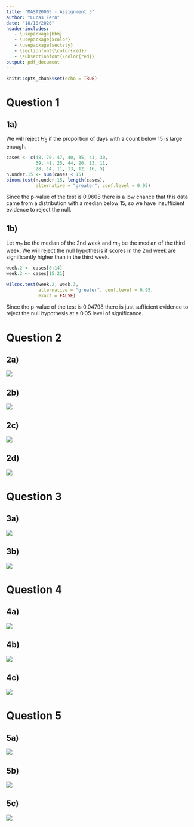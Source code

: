 ```yaml
---
title: "MAST20005 - Assignment 3"
author: "Lucas Fern"
date: "18/10/2020"
header-includes:
   - \usepackage{bbm}
   - \usepackage{xcolor}
   - \usepackage{sectsty}
   - \sectionfont{\color{red}}
   - \subsectionfont{\color{red}}
output: pdf_document
---
```


```r
knitr::opts_chunk$set(echo = TRUE)
```

# Question 1
## 1a)
\begin{align*}
H_{0}&: m = 15\\
H_{1}&: m < 15
\end{align*}
We will reject $H_{0}$ if the proportion of days with a count below 15 is large enough.
```r
cases <- c(48, 70, 47, 40, 35, 41, 30,
           39, 41, 25, 44, 20, 13, 11,
           28, 14, 11, 13, 12, 16, 5)
n.under.15 <- sum(cases < 15)
binom.test(n.under.15, length(cases),
           alternative = "greater", conf.level = 0.95)
```
Since the p-value of the test is 0.9608 there is a low chance that this data came from a distribution with a median below 15, so we have insufficient evidence to reject the null.

## 1b)
Let $m_{2}$ be the median of the 2nd week and $m_{3}$ be the median of the third week.
\begin{align*}
H_{0}&: m_{2} - m_{3} = 0\\
H_{1}&: m_{2} - m_{3} > 0
\end{align*}
We will reject the null hypothesis if scores in the 2nd week are significantly higher than in the third week.
```r
week.2 <- cases[8:14]
week.3 <- cases[15:21]

wilcox.test(week.2, week.3, 
            alternative = "greater", conf.level = 0.95,
            exact = FALSE)
```
Since the p-value of the test is 0.04798 there is just sufficient evidence to reject the null hypothesis at a 0.05 level of significance.

# Question 2
## 2a)
![](ass3-written/2a.png)

## 2b)
![](ass3-written/2b.png)

## 2c)
![](ass3-written/2c.png)

## 2d)
![](ass3-written/2d.png)

\newpage

# Question 3
## 3a)
![](ass3-written/3a.png)

## 3b)
![](ass3-written/3b.png)

\newpage 

# Question 4
## 4a)
![](ass3-written/4a.png)

## 4b)
![](ass3-written/4b.png)

## 4c)
![](ass3-written/4c.png)

\newpage

# Question 5
## 5a)
![](ass3-written/5a.png)

## 5b)
![](ass3-written/5b.png)

## 5c)
![](ass3-written/5c.png)


